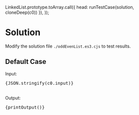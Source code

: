 

  LinkedList.prototype.toArray.call({ head: runTestCase(solution, cloneDeep(c0)) }),
));

<Meta title="Data Structure/Linked List/Medium/[328] Odd Even Linked List/Solution/Javascript" />

# Solution

Modify the solution file `./oddEvenList.es3.cjs` to test results.

## Default Case

<Canvas withSource="open">
  <Story name="Case 0" parameters={{ docs: { source: { code } } }}>
    <div>
      <div>Input: </div>
      <pre>{JSON.stringify(c0.input)}</pre>
    </div>
    <br />
    <div>
      <div>Output: </div>
      <pre>{printOutput()}</pre>
    </div>
  </Story>
</Canvas>
